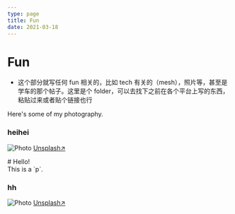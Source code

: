 ```yaml
---
type: page
title: Fun
date: 2021-03-18
---
```


# Fun

- 这个部分就写任何 fun 相关的，比如 tech 有关的（mesh），照片等，甚至是学车的那个帖子。这里是个 folder，可以去找下之前在各个平台上写的东西，粘贴过来或者贴个链接也行

Here's some of my photography.


### heihei

<Image
  src="https://images.unsplash.com/photo-1683009426952-13567b4fa28b"
  alt="Photo"
  width={1125}
  height={750}
  priority
  className="next-image"
/>
[Unsplash↗](https://unsplash.com/photos/WeYamle9fDM)

<main>
  <article># Hello!</article>
</main>

<div>This is a `p`.</div>

### hh

<Image
  src="/images/photo.jpg"
  alt="Photo"
  width={1125}
  height={750}
  priority
  className="next-image"
/>
[Unsplash↗](https://unsplash.com/photos/ndN00KmbJ1c)
